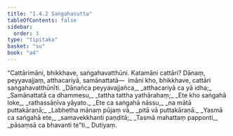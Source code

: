 ```yaml
---
title: "1.4.2 Saṅgahasutta"
tableOfContents: false
sidebar:
  order: 3
type: "tipitaka"
basket: "su"
book: "a4"
---
```



<DynamicBreadcrumb />

<Division number="32" book="a4">

<Paragraph number="218" book="a4">
“Cattārimāni, bhikkhave, saṅgahavatthūni. Katamāni cattāri? Dānaṃ, peyyavajjaṃ, atthacariyā, samānattatā—  imāni kho, bhikkhave, cattāri saṅgahavatthūnīti.
</Paragraph>

<Paragraph number="219" type="verses" book="a4">
_Dānañca peyyavajjañca,_  
_atthacariyā ca yā idha;_  
_Samānattatā ca dhammesu,_  
_tattha tattha yathārahaṃ;_  
_Ete kho saṅgahā loke,_  
_rathassāṇīva yāyato._  

</Paragraph>

<Paragraph number="220" type="verses" book="a4">
_Ete ca saṅgahā nāssu,_  
_na mātā puttakāraṇā;_  
_Labhetha mānaṃ pūjaṃ vā,_  
_pitā vā puttakāraṇā._  

</Paragraph>

<Paragraph number="221" type="verses" book="a4">
_Yasmā ca saṅgahā ete,_  
_samavekkhanti paṇḍitā;_  
_Tasmā mahattaṃ papponti,_  
_pāsaṃsā ca bhavanti te”ti._  


</Paragraph>
</Division>

<Paragraph number="222" type="center" book="a4">
Dutiyaṃ.
</Paragraph>